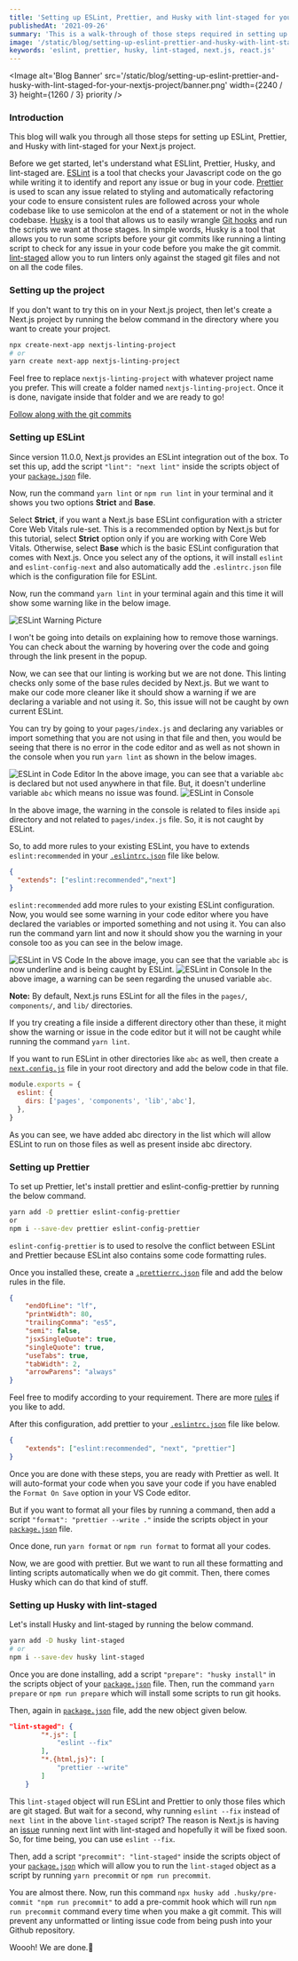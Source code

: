 ```yaml
---
title: 'Setting up ESLint, Prettier, and Husky with lint-staged for your Next.js Project'
publishedAt: '2021-09-26'
summary: 'This is a walk-through of those steps required in setting up ESLint, Prettier, and Husky with lint-staged for a Next.js project'
image: '/static/blog/setting-up-eslint-prettier-and-husky-with-lint-staged-for-your-nextjs-project/banner.png'
keywords: 'eslint, prettier, husky, lint-staged, next.js, react.js'
---
```


<Image
	alt='Blog Banner'
	src='/static/blog/setting-up-eslint-prettier-and-husky-with-lint-staged-for-your-nextjs-project/banner.png'
	width={2240 / 3}
	height={1260 / 3}
	priority
/>

### Introduction

This blog will walk you through all those steps for setting up ESLint, Prettier, and Husky with lint-staged for your Next.js project.

Before we get started, let's understand what ESLlint, Prettier, Husky, and lint-staged are. [ESLint](https://eslint.org/) is a tool that checks your Javascript code on the go while writing it to identify and report any issue or bug in your code. [Prettier](https://prettier.io/) is used to scan any issue related to styling and automatically refactoring your code to ensure consistent rules are followed across your whole codebase like to use semicolon at the end of a statement or not in the whole codebase. [Husky](https://github.com/typicode/husky) is a tool that allows us to easily wrangle [Git hooks](https://git-scm.com/docs/githooks) and run the scripts we want at those stages. In simple words, Husky is a tool that allows you to run some scripts before your git commits like running a linting script to check for any issue in your code before you make the git commit. [lint-staged](https://github.com/okonet/lint-staged) allow you to run linters only against the staged git files and not on all the code files.

### Setting up the project

If you don't want to try this on in your Next.js project, then let's create a Next.js project by running the below command in the directory where you want to create your project.

```bash
npx create-next-app nextjs-linting-project
# or
yarn create next-app nextjs-linting-project
```

Feel free to replace `nextjs-linting-project` with whatever project name you prefer.
This will create a folder named `nextjs-linting-project`. Once it is done, navigate inside that folder and we are ready to go!

[Follow along with the git commits](<[https://github.com/niteshseram/nextjs-linting-project/commit/498b1419459f0c79d2850956cc360bd77f57ebc4](https://github.com/niteshseram/nextjs-linting-project/commit/498b1419459f0c79d2850956cc360bd77f57ebc4)>)

### Setting up ESLint

Since version 11.0.0, Next.js provides an ESLint integration out of the box. To set this up, add the script `"lint": "next lint"` inside the scripts object of your [`package.json`](https://github.com/niteshseram/nextjs-linting-project/blob/498b1419459f0c79d2850956cc360bd77f57ebc4/package.json#L9) file.

Now, run the command `yarn lint` or `npm run lint` in your terminal and it shows you two options **Strict** and **Base**.

Select **Strict**, if you want a Next.js base ESLint configuration with a stricter Core Web Vitals rule-set. This is a recommended option by Next.js but for this tutorial, select **Strict** option only if you are working with Core Web Vitals. Otherwise, select **Base** which is the basic ESLint configuration that comes with Next.js. Once you select any of the options, it will install `eslint` and `eslint-config-next` and also automatically add the `.eslintrc.json` file which is the configuration file for ESLint.

Now, run the command `yarn lint` in your terminal again and this time it will show some warning like in the below image.

<Image
	alt='ESLint Warning Picture'
	src='/static/blog/setting-up-eslint-prettier-and-husky-with-lint-staged-for-your-nextjs-project/1.PNG'
	width={1123}
	height={199}
/>

I won't be going into details on explaining how to remove those warnings. You can check about the warning by hovering over the code and going through the link present in the popup.

Now, we can see that our linting is working but we are not done. This linting checks only some of the base rules decided by Next.js. But we want to make our code more cleaner like it should show a warning if we are declaring a variable and not using it. So, this issue will not be caught by own current ESLint.

You can try by going to your `pages/index.js` and declaring any variables or import something that you are not using in that file and then, you would be seeing that there is no error in the code editor and as well as not shown in the console when you run `yarn lint` as shown in the below images.

<Image
	alt='ESLint in Code Editor'
	src='/static/blog/setting-up-eslint-prettier-and-husky-with-lint-staged-for-your-nextjs-project/2.PNG'
	width={994}
	height={563}
/>
In the above image, you can see that a variable `abc` is declared but not used anywhere
in that file. But, it doesn't underline variable `abc` which means no issue was found.
<Image
	alt='ESLint in Console'
	src='/static/blog/setting-up-eslint-prettier-and-husky-with-lint-staged-for-your-nextjs-project/1.PNG'
	width={1123}
	height={199}
/>

In the above image, the warning in the console is related to files inside `api` directory and not related to `pages/index.js` file. So, it is not caught by ESLint.

So, to add more rules to your existing ESLint, you have to extends `eslint:recommended` in your [`.eslintrc.json`](https://github.com/niteshseram/nextjs-linting-project/blob/290db372928963f3b3aa094e80c9b533299401b2/.eslintrc.json#L2) file like below.

```json:.eslintrc.json
{
  "extends": ["eslint:recommended","next"]
}
```

`eslint:recommended` add more rules to your existing ESLint configuration. Now, you would see some warning in your code editor where you have declared the variables or imported something and not using it. You can also run the command yarn lint and now it should show you the warning in your console too as you can see in the below image.

<Image
	alt='ESLint in VS Code'
	src='/static/blog/setting-up-eslint-prettier-and-husky-with-lint-staged-for-your-nextjs-project/3.PNG'
	width={1032}
	height={555}
/>
In the above image, you can see that the variable `abc` is now underline and is being
caught by ESLint.
<Image
	alt='ESLint in Console'
	src='/static/blog/setting-up-eslint-prettier-and-husky-with-lint-staged-for-your-nextjs-project/4.PNG'
	width={1110}
	height={312}
/>
In the above image, a warning can be seen regarding the unused variable `abc`.

**Note:** By default, Next.js runs ESLint for all the files in the `pages/`, `components/`, and `lib/` directories.

If you try creating a file inside a different directory other than these, it might show the warning or issue in the code editor but it will not be caught while running the command `yarn lint`.

If you want to run ESLint in other directories like `abc` as well, then create a [`next.config.js`](https://github.com/niteshseram/nextjs-linting-project/blob/b70b2a0fa1af16cf6da495acdc9d50a60462aa56/next.config.js) file in your root directory and add the below code in that file.

```js:next.config.js
module.exports = {
  eslint: {
    dirs: ['pages', 'components', 'lib','abc'],
  },
}
```

As you can see, we have added abc directory in the list which will allow ESLint to run on those files as well as present inside abc directory.

### Setting up Prettier

To set up Prettier, let's install prettier and eslint-config-prettier by running the below command.

```bash
yarn add -D prettier eslint-config-prettier
or
npm i --save-dev prettier eslint-config-prettier
```

`eslint-config-prettier` is to used to resolve the conflict between ESLint and Prettier because ESLint also contains some code formatting rules.

Once you installed these, create a [`.prettierrc.json`](https://github.com/niteshseram/nextjs-linting-project/blob/fed364b39693ae0abf45c6976a386a01b4d924af/.prettierrc.json) file and add the below rules in the file.

```json:.prettierrc.json
{
	"endOfLine": "lf",
	"printWidth": 80,
	"trailingComma": "es5",
	"semi": false,
	"jsxSingleQuote": true,
	"singleQuote": true,
	"useTabs": true,
	"tabWidth": 2,
	"arrowParens": "always"
}
```

Feel free to modify according to your requirement. There are more [rules](https://prettier.io/docs/en/options.html) if you like to add.

After this configuration, add prettier to your [`.eslintrc.json`](https://github.com/niteshseram/nextjs-linting-project/blob/fed364b39693ae0abf45c6976a386a01b4d924af/.eslintrc.json#L2) file like below.

```json:.eslintrc.json
{
	"extends": ["eslint:recommended", "next", "prettier"]
}
```

Once you are done with these steps, you are ready with Prettier as well. It will auto-format your code when you save your code if you have enabled the `Format On Save` option in your VS Code editor.

But if you want to format all your files by running a command, then add a script `"format": "prettier --write ."` inside the scripts object in your [`package.json`](https://github.com/niteshseram/nextjs-linting-project/blob/23cc3e506fdce610220ea54b605cba323ab6a3c5/package.json#L10) file.

Once done, run `yarn format` or `npm run format` to format all your codes.

Now, we are good with prettier. But we want to run all these formatting and linting scripts automatically when we do git commit. Then, there comes Husky which can do that kind of stuff.

### Setting up Husky with lint-staged

Let's install Husky and lint-staged by running the below command.

```bash
yarn add -D husky lint-staged
# or
npm i --save-dev husky lint-staged
```

Once you are done installing, add a script `"prepare": "husky install"` in the scripts object of your [`package.json`](https://github.com/niteshseram/nextjs-linting-project/blob/33deffaa7a2e88540b5d583d7614458802f26b66/package.json#L11) file. Then, run the command `yarn prepare` or `npm run prepare` which will install some scripts to run git hooks.

Then, again in [`package.json`](https://github.com/niteshseram/nextjs-linting-project/blob/411c201baeade8f51900e95d32ddf099db1587f8/package.json#L14-L21) file, add the new object given below.

```json:package.json
"lint-staged": {
		"*.js": [
			"eslint --fix"
		],
		"*.{html,js}": [
			"prettier --write"
		]
	}
```

This `lint-staged` object will run ESLint and Prettier to only those files which are git staged. But wait for a second, why running `eslint --fix` instead of `next lint` in the above `lint-staged` script? The reason is Next.js is having an [issue](https://github.com/vercel/next.js/issues/27997) running next lint with lint-staged and hopefully it will be fixed soon. So, for time being, you can use `eslint --fix`.

Then, add a script `"precommit": "lint-staged"` inside the scripts object of your [`package.json`](https://github.com/niteshseram/nextjs-linting-project/blob/411c201baeade8f51900e95d32ddf099db1587f8/package.json#L12) which will allow you to run the `lint-staged` object as a script by running `yarn precommit` or `npm run precommit`.

You are almost there. Now, run this command `npx husky add .husky/pre-commit "npm run precommit"` to add a pre-commit hook which will run `npm run precommit` command every time when you make a git commit. This will prevent any unformatted or linting issue code from being push into your Github repository.

Woooh! We are done.🎉
